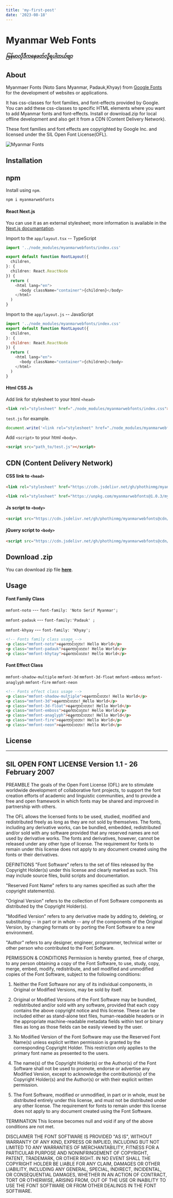 ```yaml
---
title: 'my-first-post'
date: '2023-08-18'
---
```


# Myanmar Web Fonts
***[မြန်မာလိုဒီကနေဖတ်လို့ရပါတယ်ဗျာ](https://www.phothin.uk/blog/myanmar-web-fonts)***
## About
Myanmaer Fonts (Noto Sans Myanmar, Padauk,Khyay)  from [Google Fonts](https://fonts.google.com/) for  the development of websites or applications.

It has css-classes for font families, and font-effects provided by Google. You can add these css-classes to specific HTML elements where you want to add Myanmar fonts and font-effects. Install or download.zip for local offline development and also get it from a CDN (Content Delivery Network).

These font families and font effects are copyrighted by Google Inc. and licensed under the SIL Open Font License(OFL).

![Myanmar Fonts](https://github.com/phothinmg/myanmarwebfonts/blob/cdn/mmfonts.png)

## Installation
## npm
Install using `npm`.

```bash
npm i myanmarwebfonts
```

#### React Next.js 

You can use it as an external stylesheet; more information is available in 
the [Next.js documantation](https://nextjs.org/docs/app/building-your-application/styling).

Import to the `app/layout.tsx` -- TypeScript

```typescript
import '../node_modules/myanmarwebfonts/index.css'

export default function RootLayout({
  children,
}: {
  children: React.ReactNode
}) {
  return (
    <html lang="en">
      <body className="container">{children}</body>
    </html>
  )
}
```

Import to the `app/layout.js` -- JavaScript

```javascript
import '../node_modules/myanmarwebfonts/index.css'
export default function RootLayout({
  children,
}: {
  children: React.ReactNode
}) {
  return (
    <html lang="en">
      <body className="container">{children}</body>
    </html>
  )
}
```

#### Html CSS Js

Add link for stylesheet to your html `<head>` 

```html
<link rel="stylesheet" href="./node_modules/myanmarwebfonts/index.css">
```
`test.js` for example.

```test.js
document.write('<link rel="stylesheet" href="./node_modules/myanmarwebfonts/index.css">');
```
Add `<script>` to your html  `<body>`.

```html
<script src="path_to/test.js"></script>
```

## CDN (Content Delivery Network)

#### CSS link to `<head>`

```html
<link rel="stylesheet" href="https://cdn.jsdelivr.net/gh/phothinmg/myanmarwebfonts@cdn/myanmarwebfonts.css">

```

```html
<link rel="stylesheet" href="https://unpkg.com/myanmarwebfonts@1.0.3/myanmarwebfonts.css">

```

#### Js script to `<body>`

```html
<script src="https://cdn.jsdelivr.net/gh/phothinmg/myanmarwebfonts@cdn/myanmarwebfonts.js"></script>
```

#### jQuery script to `<body>`

```html
<script src="https://cdn.jsdelivr.net/gh/phothinmg/myanmarwebfonts@cdn/jquery-mmwebfonts.js"></script>
```

## Download .zip

You can download zip file **[here](https://cdn.jsdelivr.net/gh/phothinmg/myanmarwebfonts@cdn/myanmarwebfonts.zip)**.

## Usage

#### Font Family Class

`mmfont-noto` --- `font-family: 'Noto Serif Myanmar';`

`mmfont-padauk` --- `font-family:'Padauk' ;`

`mmfont-khyay` --- `font-family: 'Khyay';`

```html
<!-- Fonts family class usage -->
<p class="mmfont-noto">နေကောင်းလား! Hello World</p>
<p class="mmfont-padauk">နေကောင်းလား! Hello World</p>
<p class="mmfont-khytay">နေကောင်းလား! Hello World</p>

```

#### Font Effect Class

`mmfont-shadow-multiple`
`mmfont-3d`
`mmfont-3d-float`
`mmfont-emboss`
`mmfont-anaglyph`
`mmfont-fire`
`mmfont-neon`

```html
<!-- Fonts effect class usage -->
<p class="mmfont-shadow-multiple">နေကောင်းလား! Hello World</p>
<p class="mmfont-3d">နေကောင်းလား! Hello World</p>
<p class="mmfont-3d-float">နေကောင်းလား! Hello World</p>
<p class="mmfont-emboss">နေကောင်းလား! Hello World</p>
<p class="mmfont-anaglyph">နေကောင်းလား! Hello World</p>
<p class="mmfont-fire">နေကောင်းလား! Hello World</p>
<p class="mmfont-neon">နေကောင်းလား! Hello World</p>
```

## License

-----------------------------------------------------------
SIL OPEN FONT LICENSE Version 1.1 - 26 February 2007
-----------------------------------------------------------

PREAMBLE
The goals of the Open Font License (OFL) are to stimulate worldwide
development of collaborative font projects, to support the font creation
efforts of academic and linguistic communities, and to provide a free and
open framework in which fonts may be shared and improved in partnership
with others.

The OFL allows the licensed fonts to be used, studied, modified and
redistributed freely as long as they are not sold by themselves. The
fonts, including any derivative works, can be bundled, embedded, 
redistributed and/or sold with any software provided that any reserved
names are not used by derivative works. The fonts and derivatives,
however, cannot be released under any other type of license. The
requirement for fonts to remain under this license does not apply
to any document created using the fonts or their derivatives.

DEFINITIONS
"Font Software" refers to the set of files released by the Copyright
Holder(s) under this license and clearly marked as such. This may
include source files, build scripts and documentation.

"Reserved Font Name" refers to any names specified as such after the
copyright statement(s).

"Original Version" refers to the collection of Font Software components as
distributed by the Copyright Holder(s).

"Modified Version" refers to any derivative made by adding to, deleting,
or substituting -- in part or in whole -- any of the components of the
Original Version, by changing formats or by porting the Font Software to a
new environment.

"Author" refers to any designer, engineer, programmer, technical
writer or other person who contributed to the Font Software.

PERMISSION & CONDITIONS
Permission is hereby granted, free of charge, to any person obtaining
a copy of the Font Software, to use, study, copy, merge, embed, modify,
redistribute, and sell modified and unmodified copies of the Font
Software, subject to the following conditions:

1) Neither the Font Software nor any of its individual components,
in Original or Modified Versions, may be sold by itself.

2) Original or Modified Versions of the Font Software may be bundled,
redistributed and/or sold with any software, provided that each copy
contains the above copyright notice and this license. These can be
included either as stand-alone text files, human-readable headers or
in the appropriate machine-readable metadata fields within text or
binary files as long as those fields can be easily viewed by the user.

3) No Modified Version of the Font Software may use the Reserved Font
Name(s) unless explicit written permission is granted by the corresponding
Copyright Holder. This restriction only applies to the primary font name as
presented to the users.

4) The name(s) of the Copyright Holder(s) or the Author(s) of the Font
Software shall not be used to promote, endorse or advertise any
Modified Version, except to acknowledge the contribution(s) of the
Copyright Holder(s) and the Author(s) or with their explicit written
permission.

5) The Font Software, modified or unmodified, in part or in whole,
must be distributed entirely under this license, and must not be
distributed under any other license. The requirement for fonts to
remain under this license does not apply to any document created
using the Font Software.

TERMINATION
This license becomes null and void if any of the above conditions are
not met.

DISCLAIMER
THE FONT SOFTWARE IS PROVIDED "AS IS", WITHOUT WARRANTY OF ANY KIND,
EXPRESS OR IMPLIED, INCLUDING BUT NOT LIMITED TO ANY WARRANTIES OF
MERCHANTABILITY, FITNESS FOR A PARTICULAR PURPOSE AND NONINFRINGEMENT
OF COPYRIGHT, PATENT, TRADEMARK, OR OTHER RIGHT. IN NO EVENT SHALL THE
COPYRIGHT HOLDER BE LIABLE FOR ANY CLAIM, DAMAGES OR OTHER LIABILITY,
INCLUDING ANY GENERAL, SPECIAL, INDIRECT, INCIDENTAL, OR CONSEQUENTIAL
DAMAGES, WHETHER IN AN ACTION OF CONTRACT, TORT OR OTHERWISE, ARISING
FROM, OUT OF THE USE OR INABILITY TO USE THE FONT SOFTWARE OR FROM
OTHER DEALINGS IN THE FONT SOFTWARE.



